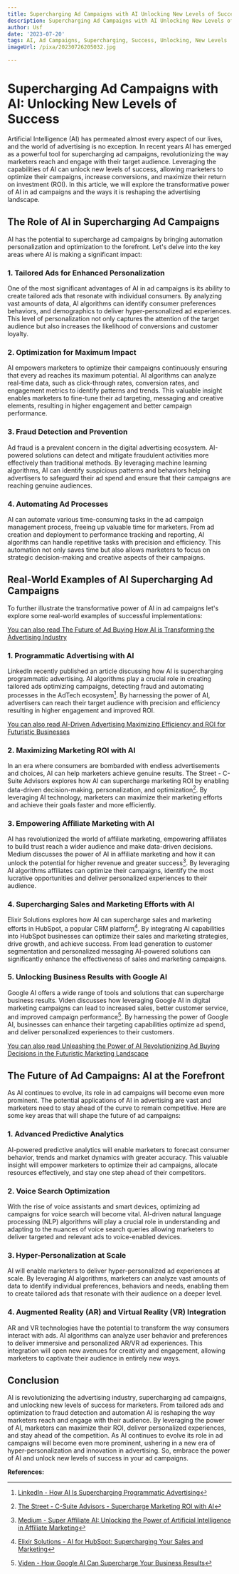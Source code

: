 ```yaml
---
title: Supercharging Ad Campaigns with AI Unlocking New Levels of Success
description: Supercharging Ad Campaigns with AI Unlocking New Levels of Success
author: Usf
date: '2023-07-20'
tags: AI, Ad Campaigns, Supercharging, Success, Unlocking, New Levels
imageUrl: /pixa/20230726205032.jpg

---
```

# Supercharging Ad Campaigns with  AI: Unlocking  New Levels of Success

Artificial Intelligence (AI) has  permeated almost every aspect of our lives,  and the world of advertising is no exception. In recent years AI has emerged as a powerful tool for supercharging ad  campaigns, revolutionizing the way marketers reach and engage with  their target audience. Leveraging the capabilities of  AI can unlock new levels of success, allowing marketers to optimize their campaigns, increase conversions, and maximize their return on investment (ROI). In this article, we will explore the transformative power of AI in ad campaigns and the ways it is reshaping  the advertising landscape.

## The Role of  AI in Supercharging Ad Campaigns

AI has the potential to supercharge ad campaigns by bringing automation personalization and optimization to  the forefront. Let's delve into the key areas where AI is making a significant impact:

### 1. Tailored Ads for Enhanced Personalization

One of the most significant advantages of AI in ad campaigns is its ability to create tailored ads that resonate with individual consumers. By analyzing vast amounts of data, AI algorithms can identify consumer preferences behaviors, and demographics to deliver hyper-personalized ad experiences. This level of personalization not only captures  the attention of the target audience  but also increases the  likelihood of conversions and customer  loyalty.

### 2.  Optimization  for Maximum Impact

AI empowers marketers to optimize their campaigns continuously ensuring that every  ad reaches its maximum potential. AI algorithms can analyze real-time  data, such as click-through rates, conversion rates, and engagement metrics  to identify patterns and trends. This valuable insight enables marketers to fine-tune their ad targeting, messaging and creative elements, resulting in higher engagement and better campaign performance.

### 3. Fraud Detection and Prevention

Ad fraud is a  prevalent concern in the digital advertising ecosystem. AI-powered solutions can detect and mitigate fraudulent activities  more effectively than traditional methods. By leveraging machine learning algorithms, AI can identify suspicious  patterns and behaviors helping advertisers  to safeguard their ad spend and ensure that  their campaigns are reaching genuine audiences.

### 4. Automating Ad Processes

AI can automate  various time-consuming tasks in the ad campaign management process, freeing up valuable time for marketers. From ad creation and deployment to performance tracking  and reporting, AI algorithms can  handle repetitive tasks with precision  and efficiency. This automation not only saves time but also allows marketers to focus on strategic decision-making and creative aspects of their campaigns.

## Real-World Examples of AI Supercharging Ad Campaigns

To further illustrate the transformative power of AI in ad campaigns let's explore some real-world  examples of  successful implementations:

[You can also read The Future of Ad Buying How AI is  Transforming the Advertising Industry](The%20Future%20of%20Ad%20Buying%20How%20AI%20is%20Transforming%20the%20Advertising%20Industry)


### 1. Programmatic Advertising with AI

LinkedIn recently published an article  discussing how AI is supercharging programmatic advertising. AI algorithms play a crucial role in creating tailored ads optimizing campaigns, detecting fraud and automating processes in the AdTech ecosystem[^1^]. By harnessing the power of  AI, advertisers can reach their target audience with precision and efficiency  resulting in higher engagement and improved  ROI.

[You can also  read AI-Driven  Advertising Maximizing Efficiency and ROI for  Futuristic Businesses](AI-Driven%20Advertising%20Maximizing%20Efficiency%20and%20ROI%20for%20Futuristic%20Businesses)


### 2.  Maximizing Marketing ROI with AI

In an era where consumers are bombarded with endless advertisements and choices, AI can help marketers achieve genuine results. The Street -  C-Suite Advisors explores how AI can  supercharge marketing ROI  by enabling data-driven decision-making, personalization, and optimization[^2^]. By leveraging AI technology, marketers can maximize  their marketing efforts and achieve their goals faster and more efficiently.

### 3. Empowering Affiliate Marketing with AI

AI has revolutionized the world  of affiliate  marketing, empowering affiliates to build trust reach a wider audience and make data-driven decisions. Medium discusses the power of  AI in affiliate marketing and how it can unlock the potential  for higher  revenue and greater success[^3^]. By leveraging AI algorithms affiliates can optimize  their campaigns, identify the most  lucrative opportunities and deliver personalized experiences to their audience.

### 4. Supercharging Sales  and Marketing Efforts with AI

Elixir Solutions explores how AI  can  supercharge sales and marketing efforts in HubSpot, a popular CRM  platform[^4^]. By integrating AI capabilities into  HubSpot businesses  can optimize their  sales and marketing strategies, drive growth,  and achieve success. From  lead generation to customer segmentation and personalized messaging AI-powered solutions can significantly enhance the effectiveness of sales and marketing campaigns.

### 5. Unlocking  Business Results  with Google AI

Google AI offers a wide range of tools  and solutions that can  supercharge  business results. Viden discusses how leveraging Google AI in digital marketing  campaigns can lead  to increased sales, better customer service, and improved campaign performance[^5^]. By harnessing the power of Google AI, businesses can enhance their targeting capabilities optimize ad spend, and deliver personalized experiences to their customers.

[You can also read Unleashing the Power  of AI Revolutionizing  Ad Buying Decisions in the Futuristic Marketing  Landscape](Unleashing%20the%20Power%20of%20AI%20Revolutionizing%20Ad%20Buying%20Decisions%20in%20the%20Futuristic%20Marketing%20Landscape)


## The Future of Ad Campaigns: AI at the Forefront

As AI continues to evolve, its role in ad  campaigns  will become even more prominent. The potential applications of AI in  advertising are vast  and  marketers need to stay  ahead of the curve to remain competitive. Here are  some  key areas that will shape  the future of ad campaigns:

###  1. Advanced  Predictive  Analytics

AI-powered predictive analytics will enable marketers  to forecast consumer behavior, trends and market dynamics with greater accuracy.  This valuable  insight will empower marketers to optimize  their ad campaigns, allocate  resources effectively, and stay one  step  ahead of their competitors.

### 2. Voice  Search Optimization

With the rise  of voice assistants and smart devices, optimizing ad campaigns for  voice search will become  vital. AI-driven natural language processing (NLP) algorithms will play a crucial role in understanding and  adapting to the nuances of voice search queries allowing marketers to deliver targeted and relevant ads to voice-enabled devices.

###  3. Hyper-Personalization at Scale

AI will enable marketers to deliver hyper-personalized ad experiences at scale. By leveraging AI algorithms, marketers can analyze vast amounts of data to identify  individual preferences, behaviors and needs, enabling them to create tailored ads that resonate with  their audience on a deeper  level.

### 4. Augmented Reality (AR)  and Virtual Reality (VR) Integration

AR and VR technologies have the potential to transform  the way consumers interact with  ads. AI algorithms can analyze user behavior and preferences to deliver immersive and personalized AR/VR ad experiences. This integration will open new avenues for creativity and engagement, allowing marketers to captivate their audience in entirely new  ways.

##  Conclusion

AI is revolutionizing the advertising industry, supercharging ad campaigns, and unlocking new levels of success for marketers. From tailored ads and  optimization to fraud detection and automation AI is reshaping the way marketers reach and engage with their audience. By leveraging the power of AI, marketers can  maximize  their ROI, deliver personalized experiences, and  stay  ahead of  the  competition. As AI  continues to  evolve its role in ad campaigns  will become even more prominent, ushering in a new  era  of hyper-personalization and innovation in advertising. So, embrace the power of AI and unlock new levels of  success in  your ad campaigns.

**References:**

[^1^]: [LinkedIn - How AI Is Supercharging Programmatic Advertising](https://www.linkedin.com/pulse/how-ai-supercharging-programmatic-advertising-maria-novikova)
[^2^]: [The Street - C-Suite Advisors - Supercharge  Marketing ROI with AI](https://www.thestreet.com/csuiteadvisors/stories/royston-g-king-supercharge-marketing-roi-with-ai)
[^3^]: [Medium - Super Affiliate AI: Unlocking the Power of  Artificial Intelligence in Affiliate Marketing](https://medium.com/@ahmeddigital88/super-affiliate-ai-unlocking-the-power-of-artificial-intelligence-in-affiliate-marketing-e20c23147505)
[^4^]: [Elixir Solutions - AI for HubSpot: Supercharging Your Sales and Marketing](https://blog.elixir-solutions.net/ai-hubspot-supercharging-sales-marketing)
[^5^]: [Viden -  How Google AI Can Supercharge Your Business Results](https://videnglobe.com/blog/how-google-ai-can-supercharge-your-business-results)